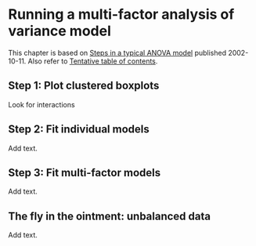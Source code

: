 # Running a multi-factor analysis of variance model

This chapter is based on [Steps in a typical ANOVA model](http://www.pmean.com/posts/anova/) published 2002-10-11. Also refer to [Tentative table of contents](http://www.pmean.com/10/Contents.html).

## Step 1: Plot clustered boxplots

Look for interactions

## Step 2: Fit individual models

Add text.

## Step 3: Fit multi-factor models

Add text.

## The fly in the ointment: unbalanced data

Add text.
